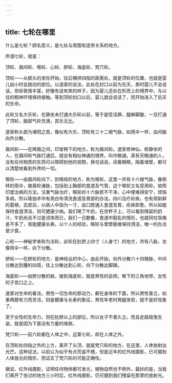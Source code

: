 ```yaml
---
---
---
```

title: 七轮在哪里
---




什么是七轮？顾名思义，是七处与周围有连带关系的地方。

所谓七轮，就是：

顶轮、眉间轮、喉轮、心轮、脐轮、海底轮、梵穴轮。

顶轮——从额头的发际开始，往后横拼四指的距离处，就是顶轮的位置，也就是婴儿幼小时会跳动的部位。以道家的说法，此处在封口以前为先天，那时婴儿不会说话，但却表情丰富，好像有说有笑的样子，因为婴儿还处在形而上的境界中，与以往的精神环境保持接触。等到顶轮封口以后，婴儿就会说话了，而开始进入了后天的生命。

此轮又名大乐轮，在静坐未打通大乐轮以前，等于是受活罪，腿麻脚酸，一旦打通了顶轮，脑部气轮充满，其乐无比。

道家称头部为诸阳之首，像似有大乐，顶轮有三十二根气脉，如雨伞一样，由间脑向外分散。

眉间轮——在两眉之间，印堂稍下的地方，称为眉间轮。道家修神仙，练静坐的人，在眉间轮气脉打通后，就会有相似神通的境界，叫作眼通。真有天眼通的人，没有任何物质的东西可以障碍到他的视野。换句话说，闭着眼睛，隔着墙壁，都可以清楚地看到外界的一切。

喉轮——由眉间轮向下，到喉结的地方，称为喉轮，这里一共有十六根气脉，像倒转的雨伞，接眉轮诸脉，包括到上胸部的食道及气管，这个喉轮又名受用轮。依照印度治病的方法，注重气脉治疗，喉轮的十六脉若不干净，心中便难得安宁，烦恼多病，所以瑜伽术中有用白布清洗食道及胃部的办法。四川治疗疟疾，也有用新鲜的葛根，去皮后，以病人中指为一寸，由口腔通入食道及胃，疟疾即愈。所以如能保持食道清洁，则可健康少病。我们喝了牛奶，在空杯子上，可以看到残留的奶汁，牛奶尚且不过是流体而已，我们一日数餐，食道中脏乱的情形，也就同垃圾桶差不多了，焉能健康长寿。以个人的经验，喉轮与胃壁极难保持清洁，唯一的办法是少食。

心轮——神秘学者称为法轮，此轮在肚脐上四寸（人身寸）的地方，共有八脉，也像雨伞一样，向下分散。



脐轮——在脐轮的地方，是神经丛的中心，由此开始，向外分散六十四根脉，中间分散达到腰的四周，往上分散达到心轮，向下分散达脚跟。

海底轮——由脐分散的脉，接到海底轮，就是男性的会阴，臀下的三角地带，女性的子宫口之上。

道家对生命的看法，男性一切生命的原动力，都在身体的下面，所以男性善立，如果两膝有力而灵活，则是健康与长寿的象征，男性年老时两腿发软，就不是好现象了。

至于女性的生命力，则在肚脐以上的部位，所以女子不善久立，而且走路摇曳生姿，就是因为下面没有力量的缘故。

梵穴轮——前六轮都在人体之中，这第七轮，却在人体之外。

在顶轮处四指之外的上方，离开了头顶，就是梵穴轮的地方，在这里，人体放射出光芒。这种说法，以前认为似乎有点荒诞不稽，但是近年的红外线摄影，已可摄到人体放光的情形，而证实了梵穴轮的可能正确性。

据说，红外线摄影，证明任何物体都可发光，植物自然也不例外，最妙的是，当我们离开了坐过的地方三小时后，红外线摄影，仍可摄到我们残留在那里的放射光。